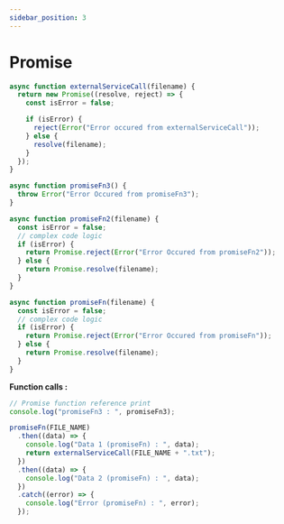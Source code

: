 ```yaml
---
sidebar_position: 3
---
```


# Promise

```js
async function externalServiceCall(filename) {
  return new Promise((resolve, reject) => {
    const isError = false;

    if (isError) {
      reject(Error("Error occured from externalServiceCall"));
    } else {
      resolve(filename);
    }
  });
}

async function promiseFn3() {
  throw Error("Error Occured from promiseFn3");
}

async function promiseFn2(filename) {
  const isError = false;
  // complex code logic
  if (isError) {
    return Promise.reject(Error("Error Occured from promiseFn2"));
  } else {
    return Promise.resolve(filename);
  }
}

async function promiseFn(filename) {
  const isError = false;
  // complex code logic
  if (isError) {
    return Promise.reject(Error("Error Occured from promiseFn"));
  } else {
    return Promise.resolve(filename);
  }
}
```

**Function calls :**

```ts
// Promise function reference print
console.log("promiseFn3 : ", promiseFn3);

promiseFn(FILE_NAME)
  .then((data) => {
    console.log("Data 1 (promiseFn) : ", data);
    return externalServiceCall(FILE_NAME + ".txt");
  })
  .then((data) => {
    console.log("Data 2 (promiseFn) : ", data);
  })
  .catch((error) => {
    console.log("Error (promiseFn) : ", error);
  });
```